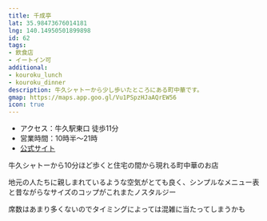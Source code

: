 ```yaml
---
title: 千成亭
lat: 35.98473676014181
lng: 140.14950501899898
id: 62
tags:
- 飲食店
- イートイン可
additional:
- kouroku_lunch
- kouroku_dinner
description: 牛久シャトーから少し歩いたところにある町中華です。
gmap: https://maps.app.goo.gl/Vu1PSpzHJaAQrEW56
icon: true
---
```


<LinkedImage
  basename="hamyu044/sennaritei_sign"
/>

- アクセス：牛久駅東口 徒歩11分
- 営業時間：10時半～21時
- [公式サイト](https://www.karaage-inoichi.com/)

牛久シャトーから10分ほど歩くと住宅の間から現れる町中華のお店

地元の人たちに親しまれているような空気がとても良く、シンプルなメニュー表と昔ながらなサイズのコップがこれまたノスタルジー

席数はあまり多くないのでタイミングによっては混雑に当たってしまうかも


<LinkedImage
  basename="hamyu044/sennaritei_menu"
/>


